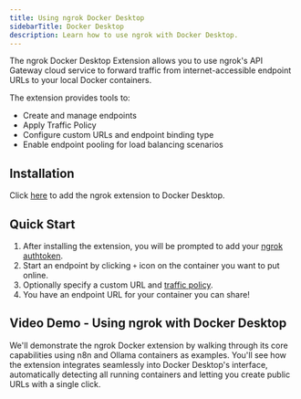 ```yaml
---
title: Using ngrok Docker Desktop
sidebarTitle: Docker Desktop
description: Learn how to use ngrok with Docker Desktop.
---
```


The ngrok Docker Desktop Extension allows you to use ngrok's API Gateway cloud service to forward traffic from internet-accessible endpoint URLs to your local Docker containers.

The extension provides tools to:

- Create and manage endpoints
- Apply Traffic Policy
- Configure custom URLs and endpoint binding type
- Enable endpoint pooling for load balancing scenarios

## Installation

Click [here](https://open.docker.com/extensions/marketplace?extensionId=ngrok/ngrok-docker-extension) to add the ngrok extension to Docker Desktop.

## Quick Start

1. After installing the extension, you will be prompted to add your [ngrok authtoken](https://dashboard.ngrok.com/get-started/your-authtoken).
2. Start an endpoint by clicking `+` icon on the container you want to put online.
3. Optionally specify a custom URL and [traffic policy](/traffic-policy/).
4. You have an endpoint URL for your container you can share!

## Video Demo - Using ngrok with Docker Desktop

We'll demonstrate the ngrok Docker extension by walking through its core capabilities using n8n and Ollama containers as examples. You'll see how the extension integrates seamlessly into Docker Desktop's interface, automatically detecting all running containers and letting you create public URLs with a single click.

<YouTubeEmbed videoId="v5SlQXRouPs" title="ngrok's Docker Extension" />
